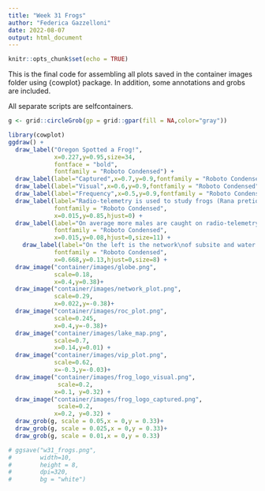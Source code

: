 ```yaml
---
title: "Week 31 Frogs"
author: "Federica Gazzelloni"
date: 2022-08-07
output: html_document
---
```


```r
knitr::opts_chunk$set(echo = TRUE)
```


This is the final code for assembling all plots saved in the container images folder using {cowplot} package. In addition, some annotations and grobs are included.

All separate scripts are selfcontainers.
```r
g <- grid::circleGrob(gp = grid::gpar(fill = NA,color="gray"))
```

```r
library(cowplot)
ggdraw() +
  draw_label("Oregon Spotted a Frog!", 
             x=0.227,y=0.95,size=34,
             fontface = "bold",
             fontfamily = "Roboto Condensed") +
  draw_label(label="Captured",x=0.7,y=0.9,fontfamily = "Roboto Condensed") +
  draw_label(label="Visual",x=0.6,y=0.9,fontfamily = "Roboto Condensed") +
  draw_label(label="Frequency",x=0.5,y=0.9,fontfamily = "Roboto Condensed") +
  draw_label(label="Radio-telemetry is used to study frogs (Rana pretiosa)\nat Crane Prairie Reservoir in Oregon.\nIndividual frog location tracking occurred roughly\nweekly between September and late November of 2018.",
             fontfamily = "Roboto Condensed",
             x=0.015,y=0.85,hjust=0) +
  draw_label(label="On average more males are caught on radio-telemetry\nfrequencies than females. In the map the grey circles\nindicate the tracking location ranges based on mean\nrange difference among frequencies in same subsite. \n\nDataSource: #TidyTuesday 2022 week31\n@USGS data & @fgazzelloni | DataViz: Federica Gazzelloni",
             fontfamily = "Roboto Condensed",
             x=0.015,y=0.08,hjust=0,size=11) +
    draw_label(label="On the left is the network\nof subsite and water type,\nit shows more frogs are\ncaptured in specific locations.\n\nOn the right is the models\nranking among many models.\nRandom Forest is the best\nperforming. Results shows on\naverage male are twice more\nlikely to get caught than\nfemales. More info:\nfedericagazzelloni.netlify.app",
             fontfamily = "Roboto Condensed",
             x=0.668,y=0.13,hjust=0,size=8) +
  draw_image("container/images/globe.png",
             scale=0.18,
             x=0.4,y=0.38)+
  draw_image("container/images/network_plot.png",
             scale=0.29,
             x=0.022,y=-0.38)+
  draw_image("container/images/roc_plot.png",
             scale=0.245,
             x=0.4,y=-0.38)+
  draw_image("container/images/lake_map.png",
             scale=0.7,
             x=0.14,y=0.01) +
  draw_image("container/images/vip_plot.png",
             scale=0.62,
             x=-0.3,y=-0.03)+
  draw_image("container/images/frog_logo_visual.png", 
              scale=0.2,
             x=0.1, y=0.32) +
  draw_image("container/images/frog_logo_captured.png",
              scale=0.2,
             x=0.2, y=0.32) +
  draw_grob(g, scale = 0.05,x = 0,y = 0.33)+
  draw_grob(g, scale = 0.025,x = 0,y = 0.33)+
  draw_grob(g, scale = 0.01,x = 0,y = 0.33)
```

```r
# ggsave("w31_frogs.png",
#        width=10,
#        height = 8,
#        dpi=320,
#        bg = "white")
```

